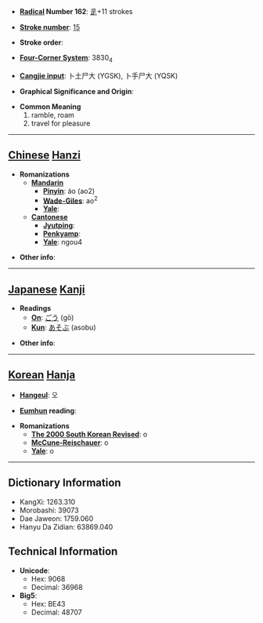 * '''[[Wiktionary:Chinese radical index| Radical]] Number 162''': [[Wiktionary:Chinese radical index 辵|辵]]+11 strokes

* '''[[Wiktionary:Chinese total strokes index|Stroke number]]''': [[Wiktionary:Chinese total strokes index 15|15]]

* '''Stroke order''': 

* '''[[Wiktionary:Chinese four corner index|Four-Corner System]]''': 3830<sub>4</sub>

* '''[[Wiktionary:Chinese Cangjie index|Cangjie input]]''': 卜土尸大 (YGSK), 卜手尸大 (YQSK)

* '''Graphical Significance and Origin''': 

* '''Common Meaning'''
*#ramble, roam
*# travel for pleasure


----

== [[Chinese]] [[Hanzi]] ==

* '''Romanizations'''
** '''[[Mandarin]]'''
*** '''[[Pinyin]]''': áo (ao2)
*** '''[[Wade-Giles]]''': ao<sup>2</sup>
*** '''[[Yale]]''': 
** '''[[Cantonese]]'''
*** '''[[Jyutping]]''':
*** '''[[Penkyamp]]''': 
*** '''[[Yale]]''': ngou4

* '''Other info''': 

----

== [[Japanese]] [[Kanji]] ==

* '''Readings'''
** '''[[On]]''': [[ごう]] (gō)
** '''[[Kun]]''': [[あそぶ]] (asobu)

* '''Other info''':  

----

== [[Korean]] [[Hanja]] ==

* '''[[Hangeul]]''': 오

* '''[[Eumhun]] reading''': 

* '''Romanizations'''
** '''[[The 2000 South Korean Revised Romanization|The 2000 South Korean Revised]]''': o
** '''[[McCune-Reischauer]]''': o
** '''[[Yale]]''': o

----

== Dictionary Information ==

* KangXi: 1263.310
* Morobashi: 39073
* Dae Jaweon: 1759.060
* Hanyu Da Zidian: 63869.040

== Technical Information ==

* '''Unicode''':
** Hex: 9068
** Decimal: 36968
* '''Big5''':
** Hex: BE43
** Decimal: 48707